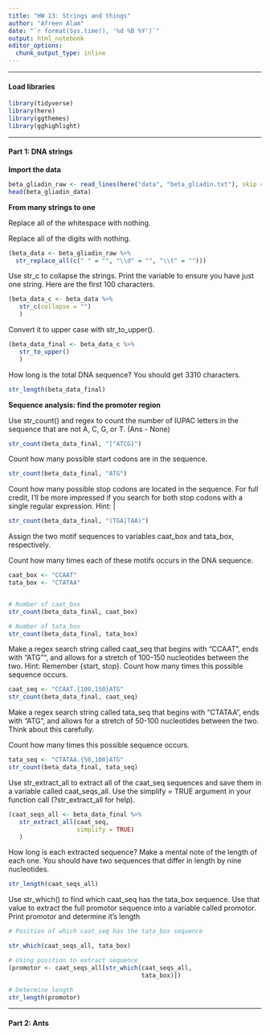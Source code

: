 ```yaml
---
title: "HW 13: Strings and things"
author: "Afreen Alam"
date: "`r format(Sys.time(), '%d %B %Y')`"
output: html_notebook
editor_options: 
  chunk_output_type: inline
---
```


***
#### Load libraries

```r
library(tidyverse)
library(here)
library(ggthemes)
library(gghighlight)
```

***
#### Part 1: DNA strings

**Import the data**

```r
beta_gliadin_raw <- read_lines(here("data", "beta_gliadin.txt"), skip = 1)
head(beta_gliadin_data)
```


**From many strings to one**


Replace all of the whitespace with nothing.

Replace all of the digits with nothing.

```r
(beta_data <- beta_gliadin_raw %>%
  str_replace_all(c(" " = "", "\\d" = "", "\\t" = "")))
```

Use str_c to collapse the strings. Print the variable to ensure you have just one string. Here are the first 100 characters.

```r
(beta_data_c <- beta_data %>%
   str_c(collapse = "")
   )
```

Convert it to upper case with str_to_upper().

```r
(beta_data_final <- beta_data_c %>%
   str_to_upper()
   )
```

 How long is the total DNA sequence? You should get 3310 characters.
 
```r
str_length(beta_data_final)
```

**Sequence analysis: find the promoter region**

Use str_count() and regex to count the number of IUPAC letters in the sequence that are not A, C, G, or T.
(Ans - None)

```r
str_count(beta_data_final, "[^ATCG]")
```

Count how many possible start codons are in the sequence.

```r
str_count(beta_data_final, "ATG")
```
Count how many possible stop codons are located in the sequence. For full credit, I’ll be more impressed if you search for both stop codons with a single regular expression. Hint: |

```r
str_count(beta_data_final, "(TGA|TAA)")
```

Assign the two motif sequences to variables caat_box and tata_box, respectively.

Count how many times each of these motifs occurs in the DNA sequence.

```r
caat_box <- "CCAAT"
tata_box <- "CTATAA"


# Number of caat_box
str_count(beta_data_final, caat_box)

# Number of tata_box
str_count(beta_data_final, tata_box)
```

Make a regex search string called caat_seq that begins with “CCAAT”, ends with “ATG”", and allows for a stretch of 100-150 nucleotides between the two. Hint: Remember {start, stop}.
Count how many times this possible sequence occurs.

```r
caat_seq <- "CCAAT.{100,150}ATG"
str_count(beta_data_final, caat_seq)
```

Make a regex search string called tata_seq that begins with “CTATAA”, ends with “ATG”, and allows for a stretch of 50-100 nucleotides between the two. Think about this carefully.

Count how many times this possible sequence occurs.

```r
tata_seq <- "CTATAA.{50,100}ATG"
str_count(beta_data_final, tata_seq)
```

Use str_extract_all to extract all of the caat_seq sequences and save them in a variable called caat_seqs_all. Use the simplify = TRUE argument in your function call (?str_extract_all for help).

```r
(caat_seqs_all <- beta_data_final %>%
   str_extract_all(caat_seq,
                   simplify = TRUE)
   )
```

How long is each extracted sequence? Make a mental note of the length of each one. You should have two sequences that differ in length by nine nucleotides.

```r
str_length(caat_seqs_all)
```
Use str_which() to find which caat_seq has the tata_box sequence. Use that value to extract the full promotor sequence into a variable called promotor.
Print promotor and determine it’s length

```r
# Position of which caat_seq has the tata_box sequence

str_which(caat_seqs_all, tata_box)

# Using position to extract sequence
(promotor <- caat_seqs_all[str_which(caat_seqs_all,
                                     tata_box)])

# Determine length
str_length(promotor)
```


***
#### Part 2: Ants




























































